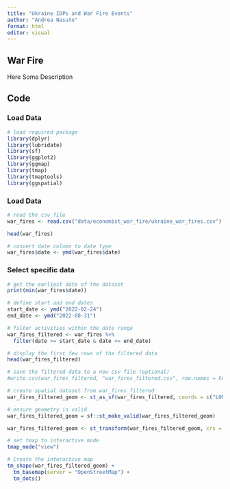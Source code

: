 ```yaml
---
title: "Ukraine IDPs and War Fire Events"
author: "Andrea Nasuto"
format: html
editor: visual
---
```


## War Fire

Here Some Description

## Code

### Load Data

```r
# load required package
library(dplyr)
library(lubridate)
library(sf)
library(ggplot2)
library(ggmap)
library(tmap)
library(tmaptools)
library(ggspatial)
```

### Load Data

```r
# read the csv file
war_fires <- read.csv("data/economist_war_fire/ukraine_war_fires.csv")
```

```r
head(war_fires)
```

```r
# convert date column to date type
war_fires$date <- ymd(war_fires$date)
```

### Select specific data

```r
# get the earliest date of the dataset
print(min(war_fires$date))
```

```r
# define start and end dates
start_date <- ymd("2022-02-24")
end_date <- ymd("2022-08-31")

# filter activities within the date range
war_fires_filtered <- war_fires %>%
  filter(date >= start_date & date <= end_date)

# display the first few rows of the filtered data
head(war_fires_filtered)

# save the filtered data to a new csv file (optional)
#write.csv(war_fires_filtered, "war_fires_filtered.csv", row.names = FALSE)
```

```r
# create spatial dataset from war_fires_filtered
war_fires_filtered_geom <- st_as_sf(war_fires_filtered, coords = c("LONGITUDE", "LATITUDE"), crs = 4326) # set crs to WGS84

# ensure geometry is valid
war_fires_filtered_geom = sf::st_make_valid(war_fires_filtered_geom)

war_fires_filtered_geom <- st_transform(war_fires_filtered_geom, crs = 4326)  # Use appropriate CRS
```

```r
# set tmap to interactive mode
tmap_mode("view")

# Create the interactive map
tm_shape(war_fires_filtered_geom) +
  tm_basemap(server = "OpenStreetMap") +
  tm_dots()
```
